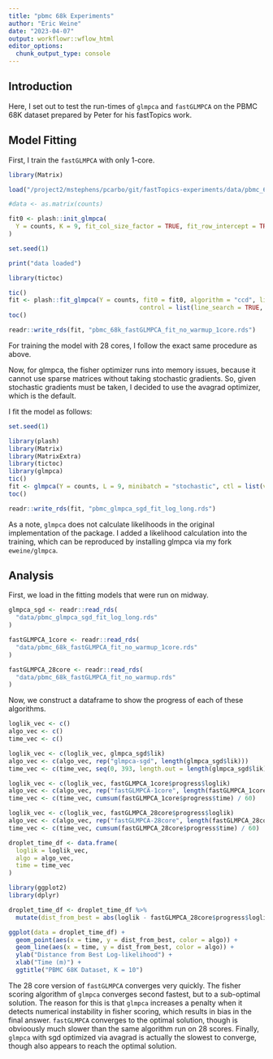 ```yaml
---
title: "pbmc 68k Experiments"
author: "Eric Weine"
date: "2023-04-07"
output: workflowr::wflow_html
editor_options:
  chunk_output_type: console
---
```


## Introduction

Here, I set out to test the run-times of `glmpca` and `fastGLMPCA` on the PBMC 68K dataset prepared by Peter for his fastTopics work. 

## Model Fitting

First, I train the `fastGLMPCA` with only 1-core. 

```r
library(Matrix)

load("/project2/mstephens/pcarbo/git/fastTopics-experiments/data/pbmc_68k.RData")

#data <- as.matrix(counts)

fit0 <- plash::init_glmpca(
  Y = counts, K = 9, fit_col_size_factor = TRUE, fit_row_intercept = TRUE
)

set.seed(1)

print("data loaded")

library(tictoc)

tic()
fit <- plash::fit_glmpca(Y = counts, fit0 = fit0, algorithm = "ccd", link = "log",
                                    control = list(line_search = TRUE, num_iter = 3), max_iter = 15, warmup = FALSE)
toc()

readr::write_rds(fit, "pbmc_68k_fastGLMPCA_fit_no_warmup_1core.rds")
```

For training the model with 28 cores, I follow the exact same procedure as above.

Now, for glmpca, the fisher optimizer runs into memory issues, because it cannot use sparse matrices without taking stochastic gradients. So, given stochastic gradients must be taken, I decided to use the avagrad optimizer, which is the default.

I fit the model as follows:

```r
set.seed(1)

library(plash)
library(Matrix)
library(MatrixExtra)
library(tictoc)
library(glmpca)
tic()
fit <- glmpca(Y = counts, L = 9, minibatch = "stochastic", ctl = list(verbose = TRUE, maxIter = 500))
toc()

readr::write_rds(fit, "pbmc_glmpca_sgd_fit_log_long.rds")

```


As a note, `glmpca` does not calculate likelihoods in the original implementation of the package. I added a likelihood calculation into the training, which can be reproduced by installing glmpca via my fork `eweine/glmpca`. 

## Analysis

First, we load in the fitting models that were run on midway.

```r
glmpca_sgd <- readr::read_rds(
  "data/pbmc_glmpca_sgd_fit_log_long.rds"
)

fastGLMPCA_1core <- readr::read_rds(
  "data/pbmc_68k_fastGLMPCA_fit_no_warmup_1core.rds"
)

fastGLMPCA_28core <- readr::read_rds(
  "data/pbmc_68k_fastGLMPCA_fit_no_warmup.rds"
)
```

Now, we construct a dataframe to show the progress of each of these algorithms. 

```r
loglik_vec <- c()
algo_vec <- c()
time_vec <- c()

loglik_vec <- c(loglik_vec, glmpca_sgd$lik)
algo_vec <- c(algo_vec, rep("glmpca-sgd", length(glmpca_sgd$lik)))
time_vec <- c(time_vec, seq(0, 393, length.out = length(glmpca_sgd$lik)))

loglik_vec <- c(loglik_vec, fastGLMPCA_1core$progress$loglik)
algo_vec <- c(algo_vec, rep("fastGLMPCA-1core", length(fastGLMPCA_1core$progress$loglik)))
time_vec <- c(time_vec, cumsum(fastGLMPCA_1core$progress$time) / 60)

loglik_vec <- c(loglik_vec, fastGLMPCA_28core$progress$loglik)
algo_vec <- c(algo_vec, rep("fastGLMPCA-28core", length(fastGLMPCA_28core$progress$loglik)))
time_vec <- c(time_vec, cumsum(fastGLMPCA_28core$progress$time) / 60)

droplet_time_df <- data.frame(
  loglik = loglik_vec,
  algo = algo_vec,
  time = time_vec
)

library(ggplot2)
library(dplyr)

droplet_time_df <- droplet_time_df %>%
  mutate(dist_from_best = abs(loglik - fastGLMPCA_28core$progress$loglik[11]))

ggplot(data = droplet_time_df) +
  geom_point(aes(x = time, y = dist_from_best, color = algo)) +
  geom_line(aes(x = time, y = dist_from_best, color = algo)) +
  ylab("Distance from Best Log-likelihood") +
  xlab("Time (m)") +
  ggtitle("PBMC 68K Dataset, K = 10")
```

The 28 core version of `fastGLMPCA` converges very quickly. The fisher scoring algorithm of `glmpca` converges second fastest, but to a sub-optimal solution. The reason for this is that `glmpca` increases a penalty when it detects numerical instability in fisher scoring, which results in bias in the final answer. `fastGLMPCA` converges to the optimal solution, though is obvioously much slower than the same algorithm run on 28 scores. Finally, `glmpca` with sgd optimized via avagrad is actually the slowest to converge, though also appears to reach the optimal solution.

